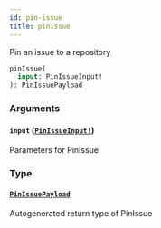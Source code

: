 ```yaml
---
id: pin-issue
title: pinIssue
---
```


Pin an issue to a repository

```graphql
pinIssue(
  input: PinIssueInput!
): PinIssuePayload

```

### Arguments

#### `input` ([`PinIssueInput!`](/docs/api/inputs/pin-issue-input))

Parameters for PinIssue

### Type

#### [`PinIssuePayload`](/docs/api/objects/pin-issue-payload)

Autogenerated return type of PinIssue
